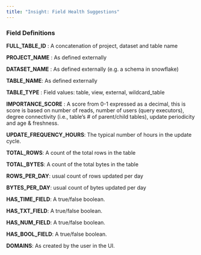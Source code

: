```yaml
---
title: "Insight: Field Health Suggestions"
---
```


### Field Definitions

**FULL\_TABLE\_ID** : A concatenation of project, dataset and table name 

**PROJECT\_NAME** : As defined externally

**DATASET\_NAME** : As defined externally (e.g. a schema in snowflake) 

**TABLE\_NAME**: As defined externally

**TABLE\_TYPE** : Field values: table, view, external, wildcard\_table

**IMPORTANCE\_SCORE** : A score from 0-1 expressed as a decimal, this is score is based on number of reads, number of users (query executors), degree connectivity (i.e., table’s # of parent/child tables), update periodicity and age & freshness. 

**UPDATE\_FREQUENCY\_HOURS**: The typical number of hours in the update cycle.  
  
**TOTAL\_ROWS**: A count of the total rows in the table 

**TOTAL\_BYTES**: A count of the total bytes in the table 

**ROWS\_PER\_DAY**: usual count of rows updated per day 

**BYTES\_PER\_DAY**: usual count of bytes updated per day   
  
**HAS\_TIME\_FIELD**: A true/false boolean.

**HAS\_TXT\_FIELD**: A true/false boolean.

**HAS\_NUM\_FIELD**: A true/false boolean.

**HAS\_BOOL\_FIELD**: A true/false boolean.

**DOMAINS**: As created by the user in the UI.